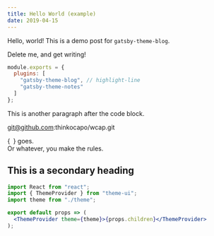 ```yaml
---
title: Hello World (example)
date: 2019-04-15
---
```


Hello, world! This is a demo post for `gatsby-theme-blog`.

Delete me, and get writing!

```js:title=gatsby-config.js
module.exports = {
  plugins: [
    "gatsby-theme-blog", // highlight-line
    "gatsby-theme-notes"
  ]
};
```

This is another paragraph after the code block.  

git@github.com:thinkocapo/wcap.git  

{` `}
goes.
<br />
Or whatever, you make the rules.

## This is a secondary heading

```jsx
import React from "react";
import { ThemeProvider } from "theme-ui";
import theme from "./theme";

export default props => (
  <ThemeProvider theme={theme}>{props.children}</ThemeProvider>
);
```
